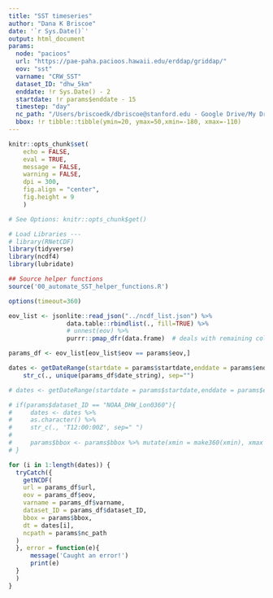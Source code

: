 ```yaml
---
title: "SST timeseries"
author: "Dana K Briscoe"
date: '`r Sys.Date()`'
output: html_document
params:
  node: "pacioos" 
  url: "https://pae-paha.pacioos.hawaii.edu/erddap/griddap/"
  eov: "sst"
  varname: "CRW_SST"
  dataset_ID: "dhw_5km"
  enddate: !r Sys.Date() - 2
  startdate: !r params$enddate - 15
  timestep: "day"
  nc_path: "/Users/briscoedk/dbriscoe@stanford.edu - Google Drive/My Drive/ncdf/deploy_reports"
  bbox: !r tibble::tibble(ymin=20, ymax=50,xmin=-180, xmax=-110)
---
```


```r
knitr::opts_chunk$set(
    echo = FALSE,
    eval = TRUE,
    message = FALSE,
    warning = FALSE,
    dpi = 300,
    fig.align = "center",
    fig.height = 9
    )

# See Options: knitr::opts_chunk$get()
```


```r
# Load Libraries ---
# library(RNetCDF)
library(tidyverse)
library(ncdf4)
library(lubridate)

```

```r
## Source helper functions
source('00_automate_SST_helper_functions.R')
```

```r
options(timeout=360)
```

```r
eov_list <- jsonlite::read_json("../ncdf_list.json") %>%
                data.table::rbindlist(., fill=TRUE) %>% 
                # unnest(eov) %>%  
                purrr::pmap_dfr(data.frame)  # deals with remaining cols in list form


```

```r
params_df <- eov_list[eov_list$eov == params$eov,]
```

```r
dates <- getDateRange(startdate = params$startdate,enddate = params$enddate, unit=params$timestep) %>%
    str_c(., unique(params_df$date_string), sep="")
```


```r
# dates <- getDateRange(startdate = params$startdate,enddate = params$enddate, unit=params$timestep) 

```

```r
# if(params$dataset_ID == "NOAA_DHW_Lon0360"){
#     dates <- dates %>%
#     as.character() %>%
#     str_c(., 'T12:00:00Z', sep=" ")
#     
#     params$bbox <- params$bbox %>% mutate(xmin = make360(xmin), xmax = make360(xmax)) 
# } 

```

```r
for (i in 1:length(dates)) {
  tryCatch({
    getNCDF(
    url = params_df$url,
    eov = params_df$eov,
    varname = params_df$varname,
    dataset_ID = params_df$dataset_ID, 
    bbox = params$bbox, 
    dt = dates[i], 
    ncpath = params$nc_path
  )
  }, error = function(e){
      message('Caught an error!')
      print(e)
  }
  )
}
```

